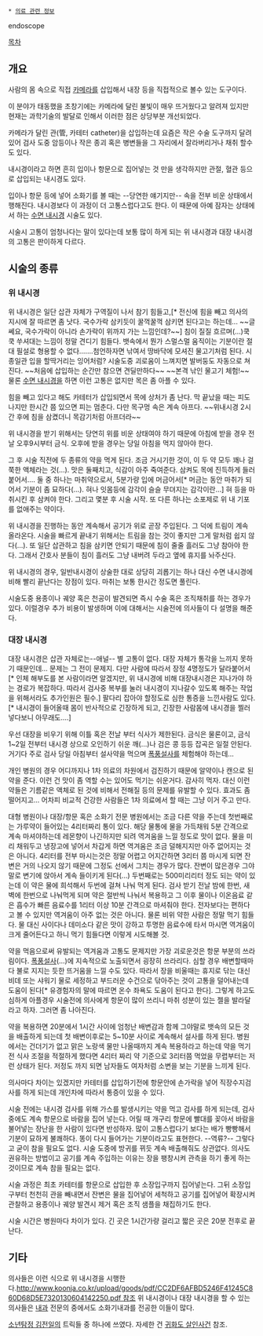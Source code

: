  * [[의료 관련 정보]]

endoscope

[[목차]]

== 개요 ==
사람의 몸 속으로 직접 [[카메라]]를 삽입해서 내장 등을 직접적으로 볼수 있는 도구이다.

이 분야가 태동했을 초창기에는 카메라에 달린 불빛이 매우 뜨거웠다고 알려져 있지만 현재는 과학기술의 발달로 인해서 이러한 점은 상당부분 개선되었다.

카메라가 달린 관(管, 카테터 catheter)을 삽입하는데 요즘은 작은 수술 도구까지 달려있어 검사 도중 암등이나 작은 종괴 혹은 병변들을 그 자리에서 잘라버리거나 채취 할수도 있다.

내시경이라고 하면 흔히 입이나 항문으로 집어넣는 것 만을 생각하지만 관절, 혈관 등으로 삽입되는 내시경도 있다.

입이나 항문 등에 넣어 소화기를 볼 때는 --당연한 얘기지만-- 속을 전부 비운 상태에서 행해진다. 내시경보다 이 과정이 더 고통스럽다고도 한다. 이 때문에 아예 잠자는 상태에서 하는 [[수면 내시경]] 시술도 있다.

시술시 고통이 엄청나다는 말이 있다는데 보통 많이 하게 되는 위 내시경과 대장 내시경의 고통은 판이하게 다르다.

== 시술의 종류 ==
=== 위 내시경 ===

위 내시경은 일단 삽관 자체가 구역질이 나서 참기 힘들고,[* 전신에 힘을 빼고 의사의 지시에 잘 따르면 좀 낫다. 국수가락 삼키듯이 꿀꺽꿀꺽 삼키면 된다고는 하는데... ~~글쎄요, 국수가락이 아니라 손가락이 위까지 가는 느낌인데?~~] 침이 질질 흐르며(…)쿡쿡 쑤셔대는 느낌이 정말 견디기 힘들다. 뱃속에서 뭔가 스멀스멀 움직이는 기분이란 절대 필설로 형용할 수 없다…….첨언하자면 낚여서 땅바닥에 모셔진 물고기처럼 된다. 시종일관 입을 할딱거리는 잉어처럼? 시술도중 괴로움이 느껴지면 발버둥도 자동으로 쳐진다. ~~처음에 삽입하는 순간만 참으면 견딜만하다~~ ~~본격 낚인 물고기 체험!~~ 물론 [[수면 내시경]]을 하면 이런 고통은 없지만 목은 좀 아플 수 있다.

힘을 빼고 있다고 해도 카테터가 삽입되면서 목에 상처가 좀 난다. 막 끝났을 때는 피도 나지만 한시간 쯤 있으면 피는 멈춘다. 다만 목구멍 속은 계속 아프다. ~~위내시경 2시간 후에 침을 삼켰더니 목감기처럼 아프더라~~

위 내시경을 받기 위해서는 당연히 위를 비운 상태여야 하기 때문에 아침에 받을 경우 전날 오후9시부터 금식. 오후에 받을 경우는 당일 아침을 먹지 않아야 한다.

그 후 시술 직전에 두 종류의 약을 먹게 된다. 조금 거시기한 것이, 이 두 약 모두 꽤나 걸쭉한 액체라는 것(…). 맛은 둘째치고, 식감이 아주 죽여준다. 삼켜도 목에 진득하게 들러붙어서…. 둘 중 하나는 마취약으로서, 5분가량 입에 머금어서[* 머금는 동안 마취가 되어서 기분이 좀 묘하다(…). 혀나 잇몸등에 감각이 슬슬 무뎌지는 감각이란…] 혀 등을 마취시킨 후 삼켜야 한다. 그리고 몇분 후 시술 시작. 또 다른 하나는 소포제로 위 내 기포를 없애주는 약이다.

위 내시경을 진행하는 동안 계속해서 공기가 위로 곧장 주입된다. 그 덕에 트림이 계속 올라온다. 시술을 빠르게 끝내기 위해서는 트림을 참는 것이 좋지만 그게 말처럼 쉽지 않다(…). 또 일단 삽관하고 침을 삼키면 안되기 때문에 침이 줄줄 흘러도 그냥 참아야 한다. 그래서 간호사 분들이 침이 흘러도 그냥 내버려 두라고 옆에 휴지를 놔주신다. 

위 내시경의 경우, 일반내시경이 상술한 대로 상당히 괴롭기는 하나 대신 수면 내시경에 비해 빨리 끝난다는 장점이 있다. 마취는 보통 한시간 정도면 풀린다.

시술도중 용종이나 궤양 혹은 천공이 발견되면 즉시 수술 혹은 조직채취를 하는 경우가 있다. 이럴경우 추가 비용이 발생하며 이에 대해서는 시술전에 의사들이 다 설명을 해준다.

=== 대장 내시경 ===
대장 내시경은 삽관 자체로는--애널-- 별 고통이 없다. 대장 자체가 통각을 느끼지 못하기 때문인데… 문제는 그 전이 문제지. 다만 사람에 따라서 장정 4명정도가 달라붙어서[* 인체 해부도를 본 사람이라면 알겠지만, 위 내시경에 비해 대장내시경은 지나가야 하는 경로가 복잡하다. 따라서 검사중 복부를 눌러 내시경이 지나갈수 있도록 해주는 작업을 위해서라도 추가인원은 필수.] 팔다리 잡아야 할정도로 심한 통증을 느낀사람도 있다.[* 내시경이 들어올때 몸이 반사적으로 긴장하게 되고, 긴장한 사람몸에 내시경을 찔러 넣다보니 아무래도....]

우선 대장을 비우기 위해 이틀 혹은 전날 부터 식사가 제한된다. 금식은 물론이고, 금식 1~2일 전부터 내시경 상으로 오인하기 쉬운 깨(…)나 검은 콩 등등 잡곡은 일절 안된다. 거기다 주로 검사 당일 아침부터 설사약을 먹으며 [[폭풍설사]]를 체험해야 하는데…

개인 병원의 경우 어디까지나 1차 의료의 차원에서 검진하기 때문에 알약이나 캔으로 된 약을 준다. 이런 건 맛이 좀 역할 수는 있어도 먹기는 쉬운거다. 감사히 먹자. 대신 이런 약들은 기름같은 액체로 된 것에 비해서 전해질 등의 문제를 유발할 수 있다. 효과도 좀 떨어지고... 어차피 비교적 건강한 사람들은 1차 의료에서 할 때는 그냥 이거 주고 만다.

대형 병원이나 대장/항문 혹은 소화기 전문 병원에서는 조금 다른 약을 주는데 첫번째로는 가루약이 들어있는 4리터짜리 통이 있다. 해당 물통에 물을 가득채워 5분 간격으로 계속 마셔야하는데 레몬향이 나긴하지만 되려 역겨움을 느낄 정도로 맛이 없다. 물을 미리 채워두고 냉장고에 넣어서 차갑게 하면 역겨움은 조금 덜해지지만 아주 없어지는 것은 아니다. 4리터를 전부 마시는것은 정말 어렵고 어지간하면 3리터 쯤 마시게 되면 잔변은 거의 나오지 않기 때문에 그정도 선에서 그치는 경우가 많다. 잔변이 많은경우 그야말로 변기에 앉아서 계속 들이키게 된다(...) 두번째로는 500미리리터 정도 되는 약이 있는데 이 약은 물에 희석해서 두번에 걸쳐 나눠 먹게 된다. 검사 받기 전날 밤에 한번, 새벽에 한번으로 나눠먹게 되며 약은 절반씩 나눠서 복용하고 그 이후 물이나 이온음료 같은 흡수가 빠른 음료수를 1리터 이상 10분 간격으로 마셔줘야 한다. 전자보다는 편하다고 볼 수 있지만 역겨움이 아주 없는 것은 아니다. 물론 비위 약한 사람은 정말 먹기 힘들다. 물 대신 사이다나 데미소다 같은 맛이 강하고 투명한 음료수에 타서 마시면 역겨움이 크게 줄어든다고 하니 먹기 힘들다면 이렇게 시도해볼 것.

약을 먹음으로써 유발되는 역겨움과 고통도 문제지만 가장 괴로운것은 항문 부분의 쓰라림이다. [[폭풍설사]](...)에 지속적으로 노출되면서 굉장히 쓰라리다. 심할 경우 배변할때마다 불로 지지는 듯한 뜨거움을 느낄 수도 있다. 따라서 장을 비울때는 휴지로 닦는 대신 비데 또는 샤워기 물로 세정하고 부드러운 수건으로 닦아주는 것이 고통을 덜어내는데 도움이 된다[* 유경험자의 말에 따르면 온수 좌욕도 도움이 된다고 한다]. 그렇게 하고도 심하게 아플경우 시술전에 의사에게 항문이 많이 쓰리니 마취 성분이 있는 젤을 발라달라고 하자. 그러면 좀 나아진다.

약을 복용하면 20분에서 1시간 사이에 엄청난 배변감과 함께 그야말로 뱃속의 모든 것을 배출하게 되는데 첫 배변이후로는 5~10분 사이로 계속해서 설사를 하게 된다. 병원에서는 건더기가 없고 맑은 노랑색 물만 나올때까지 계속 복용하라고 하는데 약을 먹기전 식사 조절을 적절하게 했다면 4리터 짜리 약 기준으로 3리터쯤 먹었을 무렵부터는 저런 상태가 된다. 저정도 까지 되면 남자들도 여자처럼 소변을 보는 기분을 느끼게 된다. 

의사마다 차이는 있겠지만 카테터를 삽입하기전에 항문안에 손가락을 넣어 직장수지검사를 하게 되는데 개인차에 따라서 통증이 있을 수 있다. 

시술 전에는 내시경 검사를 위해 가스를 발생시키는 약을 먹고 검사를 하게 되는데, 검사 중에도 계속 항문으로 바람을 집어 넣는다. 어릴 때 개구리 항문에 빨대를 꽂아서 바람을 불어넣는 장난을 한 사람이 있다면 반성하자. 많이 고통스럽다기 보다는 배가 빵빵해서 기분이 묘하게 불쾌하다. 똥이 다시 들어가는 기분이라고도 표현한다. --역류?-- 그렇다고 굳이 참을 필요도 없다. 시술 도중에 방귀를 뀌듯 계속 배출해줘도 상관없다. 의사도 권유하는 방법이고 공기를 계속 주입하는 이유는 장을 팽창시켜 관측을 하기 좋게 하는 것이므로 계속 참을 필요는 없다.

시술 과정은 최초 카테터를 항문으로 삽입한 후 소장입구까지 집어넣는다. 그뒤 소장입구부터 천천히 관을 빼내면서 잔변은 물을 집어넣어 세척하고 공기를 집어넣어 확장시켜 관찰하고 용종이나 궤양 발견시 제거 혹은 조직 샘플을 채집하기도 한다.

시술 시간은 병원마다 차이가 있다. 긴 곳은 1시간가량 걸리고 짧은 곳은 20분 전후로 끝난다. 



== 기타 ==
의사들은 이런 식으로 위 내시경을 시행한다.[[http://www.koonja.co.kr/upload/goods/pdf/CC2DF6AFBD5246F41245C860D68D5E7320130604142250.pdf 참조]] 위 내시경이나 대장 내시경을 할 수 있는 의사들은 [[내과]] 전문의 중에서도 소화기내과를 전공한 이들이 많다.

[[소년탐정 김전일]]의 트릭들 중 하나에 쓰였다. 자세한 건 [[귀화도 살인사건]] 참조.
